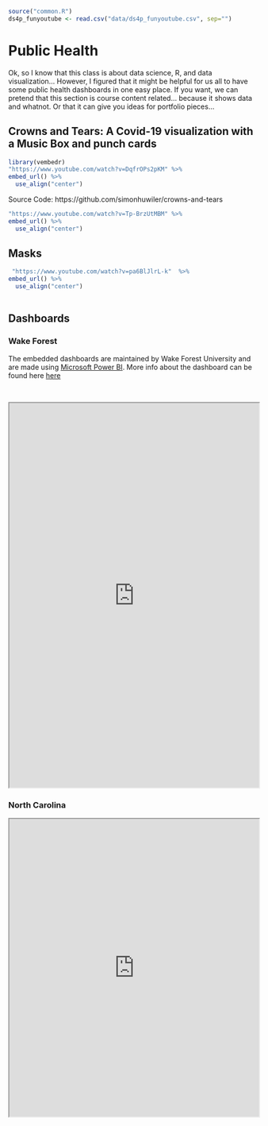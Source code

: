 
```r
source("common.R")
ds4p_funyoutube <- read.csv("data/ds4p_funyoutube.csv", sep="")
```

# Public Health {-}

Ok, so I know that this class is about data science, R, and data visualization... However, I figured that it might be helpful for us all to have some public health dashboards in one easy place. If you want, we can pretend that this section is course content related... because it shows data and whatnot. Or that it can give you ideas for portfolio pieces...


## Crowns and Tears: A Covid-19 visualization with a Music Box and punch cards {-}

```r
library(vembedr)
"https://www.youtube.com/watch?v=DqfrOPs2pKM" %>%
embed_url() %>%
  use_align("center")
```
Source Code: https://github.com/simonhuwiler/crowns-and-tears

```r
"https://www.youtube.com/watch?v=Tp-BrzUtMBM" %>%
embed_url() %>%
  use_align("center")
```

## Masks  {-}
```r
 "https://www.youtube.com/watch?v=pa6BlJlrL-k"  %>%
embed_url() %>%
  use_align("center")
  
```

## Dashboards {-}

### Wake Forest {-}

The embedded dashboards are maintained by Wake Forest University and are made using [Microsoft Power BI](https://powerbi.microsoft.com/en-us/what-is-power-bi/). More info about the dashboard can be found here [here](https://ourwayforward.wfu.edu/covid-19-dashboard)

<br>

<iframe src="https://ourwayforward.wfu.edu/covid-19-dashboard/#powerbi-embedded-1946"  scrolling="no" style="width: 100%; height:775px"></iframe>



### North Carolina {-}

<iframe src="https://mapf.maps.arcgis.com/apps/opsdashboard/index.html#/926f40a0fb9d43729fbc0f42f0f5a940" style="width:100%;height:600px"></iframe>



